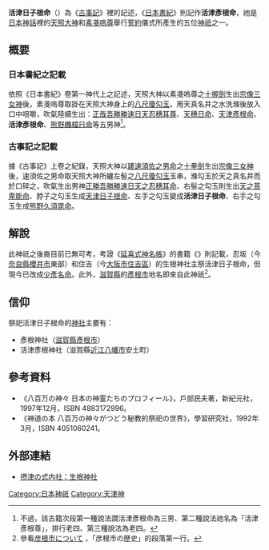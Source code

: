 '''活津日子根命'''（{{lang|ja|イクツヒコネノミコト}}）為《[[古事記|古事記]]》裡的記述，《[[日本書紀|日本書紀]]》則記作'''活津彥根命'''，祂是[[日本神話|日本神話]]裡的[[天照大神|天照大神]]和[[素戔嗚尊|素戔嗚尊]]舉行[[誓約|誓約]]儀式所產生的五位[[神祇|神祇]]之一。

== 概要 ==
=== 日本書紀之記載 ===
依照《日本書紀》卷第一神代上之記述，天照大神以素戔嗚尊之[[十握劍|十握劍]]生出[[宗像三女神|宗像三女神]]後，素戔嗚尊取掛在天照大神身上的[[八尺瓊勾玉|八尺瓊勾玉]]，用天真名井之水洗滌後放入口中咀嚼，吹氣陸續生出：[[天忍穗耳尊|正哉吾勝勝速日天忍穗耳尊]]、[[天菩比神|天穗日命]]、[[天津日子根命|天津彥根命]]、'''活津彥根命'''、[[熊野久須毘命|熊野櫲樟日命]]等五男神<ref>不過，該古籍次段第一種說法謂活津彥根命為三男、第二種說法祂名為「活津彥根尊」，排行老四、第三種說法為老四。</ref>。

=== 古事記之記載 ===
據《古事記》上卷之紀錄，天照大神以[[素戔嗚尊|建速須佐之男命]]之[[十握劍|十拳劍]]生出[[宗像三女神|宗像三女神]]後，速須佐之男命取天照大神所纏左髻之[[八尺瓊勾玉|八尺瓊勾玉]]玉串，滌勾玉於天之真名井而於口碎之，吹氣生出男神[[天忍穗耳尊|正勝吾勝勝速日天之忍穗耳命]]、右髻之勾玉則生出[[天菩比神|天之菩卑能命]]、脖子之勾玉生成[[天津日子根命|天津日子根命]]、左手之勾玉變成'''活津日子根命'''、右手之勾玉生成[[熊野久須毘命|熊野久須毘命]]。

== 解說 ==
此神祇之後裔目前已無可考，考證《[[延喜式神名帳|延喜式神名帳]]》的書籍《{{link-ja|神名帳考證|神名帳考証}}》則記載，忍坂（今[[奈良縣|奈良縣]][[櫻井市|櫻井市]]東部）和住吉（今[[大阪市|大阪市]][[住吉區|住吉區]]）的生根神社主祭活津日子根命，但現今已改成[[少彥名|少彥名命]]。此外，[[滋賀縣|滋賀縣]]的[[彥根市|彥根市]]地名即來自此神祇<ref>參看{{ja}}[http://www.city.hikone.shiga.jp/somubu/somu/hikone.html 彦根市について] {{Wayback|url=http://www.city.hikone.shiga.jp/somubu/somu/hikone.html |date=20130405063620 }}，「彦根市の歴史」的段落第一行。</ref>。

== 信仰 ==
祭祀活津日子根命的[[神社|神社]]主要有：
* 彥根神社（[[滋賀縣|滋賀縣]][[彥根市|彥根市]]） 
* 活津彥根神社（滋賀縣[[近江八幡市|近江八幡市]]安土町） 

== 參考資料 ==
* 《八百万の神々 日本の神霊たちのプロフィール》，戶部民夫著，新紀元社，1997年12月，ISBN 4883172996。
* 《神道の本 八百万の神々がつどう秘教的祭祀の世界》，學習研究社，1992年3月，ISBN 4051060241。
{{reflist}}

== 外部連結 ==
* {{ja}}[https://web.archive.org/web/20110714122946/http://www3.ocn.ne.jp/~tohara/settu-ikune.html 摂津の式内社：生根神社]

[[Category:日本神祇|Category:日本神祇]]
[[Category:天津神|Category:天津神]]